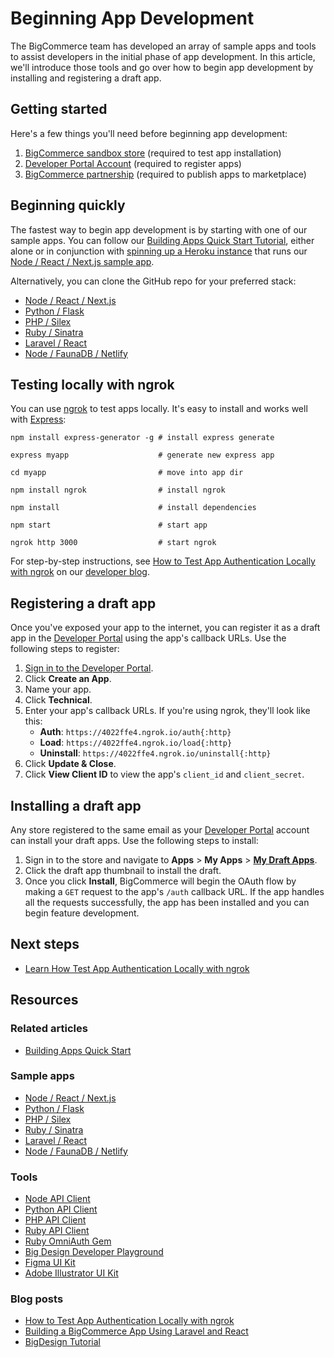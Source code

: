 # Beginning App Development



The BigCommerce team has developed an array of sample apps and tools to assist developers in the initial phase of app development. In this article, we'll introduce those tools and go over how to begin app development by installing and registering a draft app.

## Getting started
Here's a few things you'll need before beginning app development:
1. [BigCommerce sandbox store](/api-docs/partner/getting-started/create-a-sandbox-store) (required to test app installation)
2. [Developer Portal Account](https://devtools.bigcommerce.com/) (required to register apps)
3. [BigCommerce partnership](https://www.bigcommerce.com/partners/) (required to publish apps to marketplace)

## Beginning quickly
The fastest way to begin app development is by starting with one of our sample apps. You can follow our [Building Apps Quick Start Tutorial](/api-docs/apps/quick-start), either alone or in conjunction with [spinning up a Heroku instance](https://heroku.com/deploy?template=https://github.com/bigcommerce/sample-app-nodejs) that runs our [Node / React / Next.js sample app](https://github.com/bigcommerce/sample-app-nodejs/).  

Alternatively, you can clone the GitHub repo for your preferred stack:

* [Node / React / Next.js](https://github.com/bigcommerce/sample-app-nodejs/)
* [Python / Flask](https://github.com/bigcommerce/hello-world-app-python-flask)
* [PHP / Silex](https://github.com/bigcommerce/hello-world-app-php-silex)
* [Ruby / Sinatra](https://github.com/bigcommerce/hello-world-app-ruby-sinatra)
* [Laravel / React](https://github.com/bigcommerce/laravel-react-sample-app)
* [Node / FaunaDB / Netlify](https://github.com/bigcommerce/channels-app/)

## Testing locally with ngrok
You can use [ngrok](https://ngrok.com/) to test apps locally. It's easy to install and works well with [Express](https://expressjs.com/):


```shell copy
npm install express-generator -g # install express generate

express myapp                    # generate new express app

cd myapp                         # move into app dir

npm install ngrok                # install ngrok

npm install                      # install dependencies

npm start                        # start app

ngrok http 3000                  # start ngrok
```

For step-by-step instructions, see [How to Test App Authentication Locally with ngrok](https://medium.com/bigcommerce-developer-blog/how-to-test-app-authentication-locally-with-ngrok-149150bfe4cf) on our [developer blog](https://medium.com/bigcommerce-developer-blog).

## Registering a draft app
Once you've exposed your app to the internet, you can register it as a draft app in the [Developer Portal](https://devtools.bigcommerce.com/) using the app's callback URLs. Use the following steps to register:

1. [Sign in to the Developer Portal](https://devtools.bigcommerce.com/).
2. Click **Create an App**.
3. Name your app.
4. Click **Technical**.
5. Enter your app's callback URLs. If you're using ngrok, they'll look like this:
   * **Auth**: `https://4022ffe4.ngrok.io/auth{:http}`
   * **Load**: `https://4022ffe4.ngrok.io/load{:http}`
   * **Uninstall**: `https://4022ffe4.ngrok.io/uninstall{:http}`
6.  Click **Update & Close**.
7.  Click **View Client ID** to view the app's `client_id` and `client_secret`.

## Installing a draft app
Any store registered to the same email as your [Developer Portal](https://devtools.bigcommerce.com/my/apps) account can install your draft apps. Use the following steps to install:

1. Sign in to the store and navigate to **Apps** > **My Apps** > [**My Draft Apps**](https://login.bigcommerce.com/deep-links/manage/marketplace/apps/my-apps/drafts).
2. Click the draft app thumbnail to install the draft. 
3. Once you click **Install**, BigCommerce will begin the OAuth flow by making a `GET` request to the app's `/auth` callback URL. If the app handles all the requests successfully, the app has been installed and you can begin feature development.

## Next steps
* [Learn How Test App Authentication Locally with ngrok](https://medium.com/bigcommerce-developer-blog/how-to-test-app-authentication-locally-with-ngrok-149150bfe4cf)

## Resources

### Related articles
* [Building Apps Quick Start](/api-docs/apps/quick-start)

### Sample apps
* [Node / React / Next.js](https://github.com/bigcommerce/sample-app-nodejs)
* [Python / Flask](https://github.com/bigcommerce/hello-world-app-python-flask)
* [PHP / Silex](https://github.com/bigcommerce/hello-world-app-php-silex)
* [Ruby / Sinatra](https://github.com/bigcommerce/hello-world-app-ruby-sinatra)
* [Laravel / React](https://github.com/bigcommerce/laravel-react-sample-app)
* [Node / FaunaDB / Netlify](https://github.com/bigcommerce/channels-app/)

### Tools
* [Node API Client](https://github.com/bigcommerce/node-bigcommerce/)
* [Python API Client](https://github.com/bigcommerce/bigcommerce-api-python)
* [PHP API Client](https://github.com/bigcommerce/bigcommerce-api-php)
* [Ruby API Client](https://github.com/bigcommerce/bigcommerce-api-ruby)
* [Ruby OmniAuth Gem](https://github.com/bigcommerce/omniauth-bigcommerce)
* [Big Design Developer Playground](https://developer.bigcommerce.com/big-design)
* [Figma UI Kit](//figma.com/file/jTVuUkiZ1j3rux8WHG4IKK/BigDesign-UI-Kit?node-id=0%3A1/duplicate)
* [Adobe Illustrator UI Kit](https://design.bigcommerce.com/bigdesign-ui-kit)

### Blog posts
* [How to Test App Authentication Locally with ngrok](https://medium.com/bigcommerce-developer-blog/how-to-test-app-authentication-locally-with-ngrok-149150bfe4cf)
* [Building a BigCommerce App Using Laravel and React](https://medium.com/bigcommerce-developer-blog/building-a-bigcommerce-app-using-laravel-and-react-711ceceb5006)
* [BigDesign Tutorial](https://medium.com/bigcommerce-developer-blog/bigdesign-build-native-looking-uis-with-the-bigcommerce-design-system-fb06a01a24f2)
